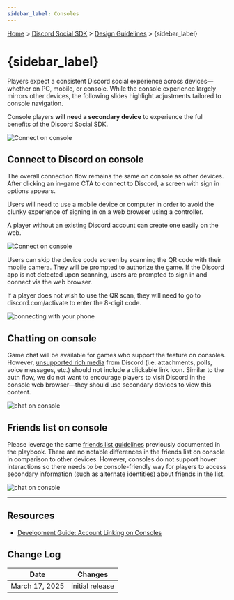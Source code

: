 ```yaml
---
sidebar_label: Consoles
---
```



[Home](#DOCS_INTRO) > [Discord Social SDK](#DOCS_DISCORD_SOCIAL_SDK_OVERVIEW) > [Design Guidelines](#DOCS_DISCORD_SOCIAL_SDK_DESIGN_GUIDELINES) > {sidebar_label}

# {sidebar_label}

<ConsoleAccess />

Players expect a consistent Discord social experience across devices—whether on PC, mobile, or console. While the console experience largely mirrors other devices, the following slides highlight adjustments tailored to console navigation. 

Console players **will need a secondary device** to experience the full benefits of the Discord Social SDK.

![Connect on console](images/social-sdk/design-guidelines/Consoles-02.jpg)

## Connect to Discord on console 

The overall connection flow remains the same on console as other devices. After clicking an in-game CTA to connect to Discord, a screen with sign in options appears. 

Users will need to use a mobile device or computer in order to avoid the clunky experience of signing in on a web browser using a controller.

A player without an existing Discord account can create one easily on the web.

![Connect on console](images/social-sdk/design-guidelines/Consoles-03.jpg)

Users can skip the device code screen by scanning the QR code with their mobile camera. They will be prompted to authorize the game. If the Discord app is not detected upon scanning, users are prompted to sign in and connect via the web browser. 

If a player does not wish to use the QR scan, they will need to go to discord.com/activate to enter the 8-digit code. 

![connecting with your phone](images/social-sdk/design-guidelines/Consoles-04.jpg)

## Chatting on console 
Game chat will be available for games who support the feature on consoles. However, <u>unsupported rich media</u> from Discord (i.e. attachments, polls, voice messages, etc.) should not include a clickable link icon. Similar to the auth flow, we do not want to encourage players to visit Discord in the console web browser—they should use secondary devices to view this content. 

![chat on console](images/social-sdk/design-guidelines/Consoles-05.jpg)


## Friends list on console

Please leverage the same [friends list guidelines](#DOCS_DISCORD_SOCIAL_SDK_DESIGN_GUIDELINES_UNIFIED_FRIENDS_LIST) previously documented in the playbook. There are no notable differences in the friends list on console in comparison to other devices. However, consoles do not support hover interactions so there needs to be console-friendly way for players to access secondary information (such as alternate identities) about friends in the list. 

![chat on console](images/social-sdk/design-guidelines/Consoles-06.jpg)

---

## Resources 

- [Development Guide: Account Linking on Consoles](#DOCS_DISCORD_SOCIAL_SDK_DEVELOPMENT_GUIDES_ACCOUNT_LINKING_ON_CONSOLES)

## Change Log

| Date           | Changes         |
|----------------|-----------------|
| March 17, 2025 | initial release |
